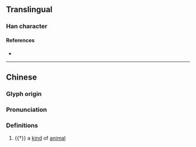 {{character info}}
==Translingual==

===Han character===
{{Han char|rn=94|rad=犬|as=05|sn=8|four=|canj=KHOPD|ids=⿰犭㐌}}

====References====
* {{Han ref|kx=0708.280|dkj=20332|dj=1121.110|hdz=21340.080|uh=72CF|ud=29391}}

----
==Chinese==
{{zh-forms}}

===Glyph origin===
{{Han etym}}

===Pronunciation===
{{zh-pron
|m=tuó,yí
|mc=y
|oc=y
|cat=n
}}

===Definitions===
{{zh-hanzi}}

# {{†}} a [[kind]] of [[animal]]